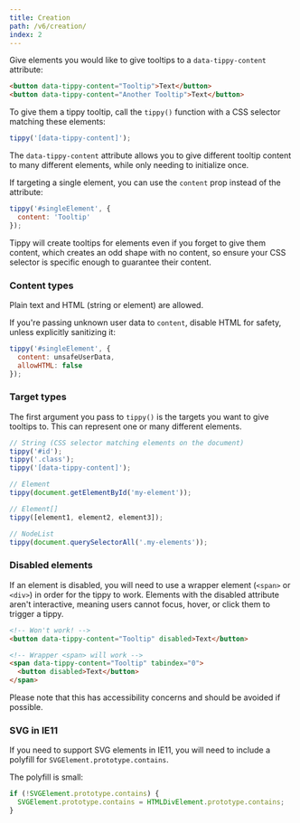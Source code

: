 ```yaml
---
title: Creation
path: /v6/creation/
index: 2
---
```


Give elements you would like to give tooltips to a `data-tippy-content`
attribute:

```html
<button data-tippy-content="Tooltip">Text</button>
<button data-tippy-content="Another Tooltip">Text</button>
```

To give them a tippy tooltip, call the `tippy()` function with a CSS selector
matching these elements:

```js
tippy('[data-tippy-content]');
```

The `data-tippy-content` attribute allows you to give different tooltip content
to many different elements, while only needing to initialize once.

If targeting a single element, you can use the `content` prop instead of the
attribute:

```js
tippy('#singleElement', {
  content: 'Tooltip'
});
```

Tippy will create tooltips for elements even if you forget to give them content,
which creates an odd shape with no content, so ensure your CSS selector is
specific enough to guarantee their content.

### Content types

Plain text and HTML (string or element) are allowed.

If you're passing unknown user data to `content`, disable HTML for safety,
unless explicitly sanitizing it:

```js
tippy('#singleElement', {
  content: unsafeUserData,
  allowHTML: false
});
```

### Target types

The first argument you pass to `tippy()` is the targets you want to give
tooltips to. This can represent one or many different elements.

```js
// String (CSS selector matching elements on the document)
tippy('#id');
tippy('.class');
tippy('[data-tippy-content]');

// Element
tippy(document.getElementById('my-element'));

// Element[]
tippy([element1, element2, element3]);

// NodeList
tippy(document.querySelectorAll('.my-elements'));
```

### Disabled elements

If an element is disabled, you will need to use a wrapper element (`<span>` or
`<div>`) in order for the tippy to work. Elements with the disabled attribute
aren't interactive, meaning users cannot focus, hover, or click them to trigger
a tippy.

<!-- prettier-ignore -->
```html
<!-- Won't work! -->
<button data-tippy-content="Tooltip" disabled>Text</button>

<!-- Wrapper <span> will work -->
<span data-tippy-content="Tooltip" tabindex="0">
  <button disabled>Text</button>
</span>
```

Please note that this has accessibility concerns and should be avoided if
possible.

### SVG in IE11

If you need to support SVG elements in IE11, you will need to include a polyfill
for `SVGElement.prototype.contains`.

The polyfill is small:

```js
if (!SVGElement.prototype.contains) {
  SVGElement.prototype.contains = HTMLDivElement.prototype.contains;
}
```
